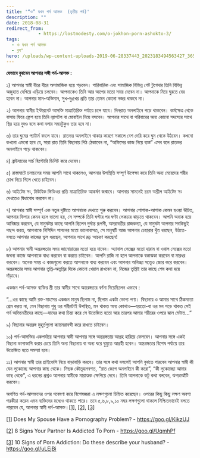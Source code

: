 ```yaml
---
title: '“ও” যখন পর্ন আসক্ত  (তৃতীয় পর্ব)'
description: ""
date: 2018-08-31
redirect_from: 
            - https://lostmodesty.com/o-jokhon-porn-ashokto-3/
tags: 
  - ও যখন পর্ন আসক্ত
  - ব্লগ"
hero: /uploads/wp-content-uploads-2019-06-28337443_2023183494563427_3651448998240154971_o.jpg
---
```

**যেভাবে বুঝবেন আপনার সঙ্গী পর্ন-আসক্ত :**

১) আপনার স্বামী ধীরে ধীরে অসামাজিক হয়ে পড়বেন। পারিবারিক এবং সামাজিক বিভিন্ন গেট টুগেদার তিনি বিভিন্ন অজুহাত দেখিয়ে এড়িয়ে চলবেন। আপনাকেও তিনি আর আগের মতো সময় দেবেন না। আপনাকে নিয়ে ঘুরতে বের হবেন না। আপনার মান-অভিমান, সুখ-দুঃখের প্রতি তার তেমন কোনো নজর থাকবে না।

২) আপনার স্বামীর ইন্টারনেট আসক্তি মাত্রাতিরিক্ত পর্যায়ে চলে যাবে। দিনরাত অনলাইনে পড়ে থাকবেন। কর্মক্ষেত্র থেকে বাসায় ফিরে ফ্রেশ হয়ে তিনি ল্যাপটপ বা মোবাইল নিয়ে বসবেন। আপনার সাথে বা পরিবারের অন্য কোনো সদস্যের সাথে স্থির হয়ে দুদণ্ড বসে কথা বলার সময়টুকুও তার হবে না।

৩) তার ঘুমের প্যাটার্ন বদলে যাবে। রাতভর অনলাইনে থাকার কারণে সকালে বেশ দেরি করে ঘুম থেকে উঠবেন। কখনো কখনো এমনো হবে যে, সারা রাত তিনি বিছানায় পিঠ ঠেকাবেন না, “অফিসের কাজ নিয়ে ব্যস্ত” এসব বলে রাতভর অনলাইনে পড়ে থাকবেন।

৪) ব্রাউযারের সার্চ হিস্টোরি ডিলিট করে দেবেন।

৫) রাস্তাঘাটে চলাচলের সময় আপনি সাথে থাকলেও, আপনার উপস্থিতি সম্পূর্ণ উপেক্ষা করে তিনি অন্য মেয়েদের শরীর চোখ দিয়ে গিলে খেতে চাইবেন।

৬) আইটেম সং, মিউযিক ভিডিওর প্রতি মাত্রাতিরিক্ত আকর্ষণ জন্মাবে। আপনার সামনেই চরম অশ্লীল আইটেম সং দেখতেও দ্বিধাবোধ করবেন না।

৭) আপনার স্বামী সম্পূর্ণ এক নতুন দৃষ্টিতে আপনাকে দেখতে শুরু করবেন। আপনার পোশাক-আশাক কেমন হওয়া উচিত, আপনার ফিগার কেমন হলে ভালো হয়, সে সম্পর্কে তিনি ঘণ্টার পর ঘণ্টা লেকচার ঝাড়তে থাকবেন। আপনি অবাক হয়ে আবিষ্কার করবেন, যে মানুষটার কাছে আপনি ছিলেন দুর্দান্ত রূপসী, অমরাবতীর রাজকন্যা, যে মানুষটা আপনার সবকিছুই পছন্দ করত, আপনাকে নিশিদিন পাগলের মতো ভালোবাসত, সে মানুষটি আজ আপনার চেহারার খুঁত ধরছেন, উঠতে-বসতে আপনার কাজের ভুল ধরছেন, আপনার সাথে রূঢ় আচরণ করছেন!

৮) আপনার স্বামী অন্তরঙ্গতার সময় জানোয়ারের মতো হয়ে যাবেন। অ্যানাল সেক্সের মতো হারাম বা ওরাল সেক্সের মতো জঘন্য কাজে আপনাকে বাধ্য করবেন বা করতে চাইবেন। আপনি রাজি না হলে আপনাকে বকাঝকা করবেন বা মারধর করবেন। অনেক সময় এ কাজগুলো করতে আপনাকে বাধ্য করবেন এবং আপনার অনিচ্ছা সত্ত্বেও জোর করে করবেন। অন্তরঙ্গতার সময় আপনার তৃপ্তি-অতৃপ্তির দিকে কোনো খেয়াল রাখবেন না, নিজের তৃপ্তিই তার কাছে শেষ কথা হয়ে দাঁড়াবে।

একজন পর্ন-আসক্ত ব্যক্তির স্ত্রী তার স্বামীর সাথে অন্তরঙ্গতার বর্ণনা দিয়েছিলেন এভাবে :

“…ওর কাছে আমি রক্ত-মাংসের একজন মানুষ ছিলাম না, ছিলাম একটা ভোগ্য পণ্য। বিছানায় ও আমার সাথে ঠিকমতো প্রেম করত না, যেন বিছানায় শুধু ওর শরীরটাই উপস্থিত, মন থাকত অন্য কোথাও—হয়তো-বা ওর মন পড়ে থাকত সেই পর্ন অভিনেত্রীদের কাছে—যাদের কথা চিন্তা করে সে উত্তেজিত হতো আর তারপর আমার শরীরের ওপরে ঝাল মেটাত...”

৯) বিছানার অন্তরঙ্গ মুহূর্তগুলো ক্যামেরাবন্দী করে রাখতে চাইবেন।

১০) পর্ন-আসক্তির একপর্যায়ে আপনার স্বামী আপনার সঙ্গে অন্তরঙ্গতায় আগ্রহ হারিয়ে ফেলবেন। আপনার সঙ্গে একই বিছানা ভাগাভাগি করার চেয়ে তিনি অন্য বিছানায় বা অন্য ঘরে ঘুমুতে আগ্রহী হবেন। অন্তরঙ্গতার বিশেষ পর্যায়ে তার উত্তেজিত হতে সমস্যা হবে।

১১) আপনার স্বামী তার প্রাইভেসি নিয়ে বাড়াবাড়ি করবে। তার সঙ্গে কথা বললেই আপনি বুঝতে পারবেন আপনার স্বামী কী যেন লুকোচ্ছে আপনার কাছ থেকে। নিছক কৌতূহলবশত, “রাত জেগে অনলাইনে কী করো”, “কী লুকোচ্ছো আমার কাছ থেকে”, এ ধরনের প্রশ্নও আপনার স্বামীকে মারাত্মক ক্ষেপিয়ে দেবে। তিনি আপনাকে কটু কথা বলবেন, ঝগড়াঝাঁটি করবেন।

অগণিত পর্ন-আসক্তদের ওপর গবেষণা করে বিশেষজ্ঞরা এ লক্ষণগুলো চিহ্নিত করেছেন। ওপরের কিছু কিছু লক্ষণ অবশ্য পরকীয়া করেন এমন ব্যক্তিদের মধ্যেও থাকতে পারে। তবে ৫,৬,৮,৯,১০ নম্বর লক্ষণগুলো থাকলে নিশ্চিতভাবেই বলতে পারবেন যে, আপনার স্বামী পর্ন-আসক্ত।[\[1\]](#_ftn1), [\[2\]](#_ftn2), [\[3\]](#_ftn3)

[\[1\]](#_ftnref1) Does My Spouse Have a Pornography Problem? - https://goo.gl/KikzUJ

[\[2\]](#_ftnref2) 8 Signs Your Partner Is Addicted To Porn - https://goo.gl/UqmhPf

[\[3\]](#_ftnref3) 10 Signs of Porn Addiction: Do these describe your husband? - https://goo.gl/uLEjBi
